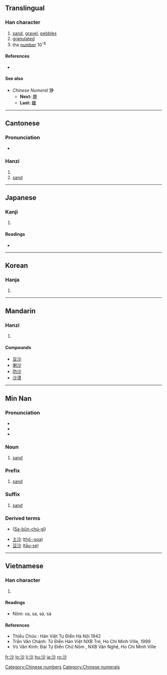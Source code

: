 ==Translingual==

===Han character===
{{Han char|rn=85|rad=水|as=04|sn=7|four=3912<sub>0</sub>|canj=水火竹 (EFH)|ids=⿰[[氵]][[少]]}}

# [[sand]], [[gravel]], [[pebbles]]
# [[granulated]]
# the [[number]] 10<sup>-8</sup>

====References====
* {{Han ref|kx=0611.210|dkj=17212|dj=1005.030|hdz=31562.090|uh=6C99|ud=27801|bh=A846|bd=43078}}

====See also====
* ''Chinese Numeral'' '''沙'''
** '''Next:''' [[塵]]
** '''Last:''' [[纖]]

[[Category:Chinese numbers]]
[[Category:Chinese numerals]]

----

==Cantonese==

===Pronunciation===
* {{IPA|/saː˥/|lang=yue}}

===Hanzi===
{{yue-hanzi|jyut=|y=sa1}}

# {{defn|Cantonese|sort=水04}}
# [[sand]]

----

==Japanese==

===Kanji===
{{ja-kanji|grade=|rs=水04}}

# {{defn|Japanese}}

====Readings====
* {{ja-readings|on=[[さ]] (sa), [[しゃ]] (sha)|kun=[[すな]] (suna), [[よなげる]] (yonageru)}}

----

==Korean==

===Hanja===
{{ko-hanja|hangeul=사|eumhun=|rv=sa|mr=sa|y=sa}}

# {{defn|Korean|sort=水04}}

----

==Mandarin==

===Hanzi===
{{cmn-hanzi|pin=[[shā]] ([[sha1]])|wg=sha<sup>1</sup>}}

# {{defn|Mandarin|sort=水04}}

====Compounds====
* [[豆沙]]
* [[喇沙]]<!-- lǎshā: La Salle, laksa -->
* [[叻沙]]
* [[沙漠]]

----

==Min Nan==

===Pronunciation===
* {{IPA|[ sa˥˥ ]|lang=nan}}
* {{IPA|[ se˥˥ ]|lang=nan}}
* {{IPA|[ sua˥˥ ]|lang=nan}}

===Noun===
{{nan-noun|ts|poj=soa|pojt=soa1|rs=水04}}

# [[sand]]

===Prefix===
{{infl|nan|prefix|traditional and simplified||POJ|sa}}

# [[sand]]

===Suffix===
{{infl|nan|suffix|traditional and simplified||POJ|se}}

# [[sand]]

===Derived terms===
* {{zh-ts|沙文主義|沙文主义}} ([[Sa-bûn-chú-gī]])
* [[土沙]] ([[thô·-soa]])
* [[豆沙]] ([[tāu-se]])

----

==Vietnamese==

===Han character===
{{vi-hantu|sa, sá|rs=水04}}

# {{defn|Vietnamese|sort=水04}}

====Readings====
* Nôm: xa, sa, sá, sà

====References====
* Thiều Chửu : Hán Việt Tự Điển  Hà Nội 1942
* Trần Văn Chánh: Từ Điển Hán Việt NXB Trẻ, Ho Chi Minh Ville, 1999
* Vũ Văn Kính: Đại Tự Điển Chữ Nôm , NXB Văn Nghệ, Ho Chi Minh Ville

[[fr:沙]]
[[lo:沙]]
[[li:沙]]
[[hu:沙]]
[[ja:沙]]
[[ro:沙]]